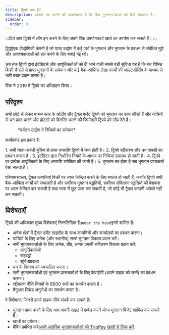 ```yaml
---
title: ट्रिपपे क्या है?
description: आपको यह जानने की आवश्यकता है कि विंक भुगतान/आउट को कैसे संभालता है।
sidebar:
  order: 0
---
```


:::टिप
आप ट्रिपपे में लॉग इन करने के लिए अपने विंक उपयोगकर्ता खाते का उपयोग कर सकते हैं।
:::

[ट्रिपपे](https://pay.wink.travel)एक प्रौद्योगिकी कंपनी है जो यात्रा उद्योग में कई पक्षों के भुगतान और भुगतान के प्रबंधन से संबंधित मुद्दों और आवश्यकताओं को हल करने के लिए बनाई गई थी।

अब तक ट्रिपपे द्वारा इंटीग्रेटर्स और आपूर्तिकर्ताओं को दी जाने वाली सबसे बड़ी सुविधा यह है कि यह विभिन्न बिक्री चैनलों से प्राप्त भुगतानों के समेकन और कई बैक-ऑफिस लेखा कार्यों की आउटसोर्सिंग के माध्यम से भारी बचत प्रदान करता है।

विंक ने 2019 में ट्रिपपे का अधिग्रहण किया।

## परिदृश्य

सभी छोटे से लेकर मध्यम स्तर के ओटीए और ट्रैवल एजेंट ट्रिपपे को भुगतान का काम सौंपते हैं और यात्रियों से धन प्राप्त करने और होटलों को वितरित करने की जिम्मेदारी ट्रिपपे को सौंप देते हैं।

<figure>
  <CloudinaryImage width="700" height="525" resize="scale" quality="best" alt="ट्रिपपे फंड समेकन" src="academy/funds-consolidation" errorImage="noimage_opaque_nyrtl0.png" />

  <figcaption>*पर्यटन उद्योग में निधियों का समेकन*</figcaption>
</figure>


कार्यप्रवाह इस प्रकार है:

<Steps>
  1. सभी यात्रा-संबंधी बुकिंग से प्राप्त धनराशि ट्रिपपे में जमा होती है।
  2. ट्रिपपे रद्दीकरण और धन वापसी का प्रबंधन करता है।
  3. इंटीग्रेटर द्वारा निर्धारित नियमों के आधार पर निधियां उपलब्ध हो जाती हैं।
  4. ट्रिपपे पर प्रत्येक आपूर्तिकर्ता के लिए धनराशि समेकित की जाती है।
  5. भुगतान तब होता है जब भुगतान प्राप्तकर्ता ऐसा चाहता है।
</Steps>


परिणामस्वरूप, ट्रैवल कम्पनियां बिक्री पर ध्यान केन्द्रित करने के लिए स्वतंत्र हो जाती हैं, जबकि ट्रिपपे सभी बैक-ऑफिस कार्यों को संभालती है और सर्वोत्तम भुगतान पद्धतियों, सर्वोत्तम संवितरण पद्धतियों की पेशकश पर ध्यान केन्द्रित कर सकती है तथा मात्रा में छूट प्राप्त कर सकती है, जो कोई भी ट्रैवल कम्पनी अकेले नहीं कर सकती।

## विशेषताएँ

ट्रिपपे की अधिकांश मुख्य विशेषताएं निम्नलिखित हैं`under the hood`इनमें शामिल हैं:

* अनेक क्षेत्रों में ट्रैवल एजेंट लाइसेंस के साथ कम्पनियों और कार्यालयों का प्रबंधन करना।
* यात्रियों के लिए अनेक \[और स्थानीय] सस्ते भुगतान विकल्प प्रदान करें।
* सभी भुगतानकर्ताओं के लिए अनेक, तीव्र, लागत प्रभावी संवितरण विकल्प प्रदान करें:
  * आपूर्तिकर्ताओं
  * सहबद्धों
  * सुविधाप्रदाता
* धन के वितरण को स्वचालित करना।
* सभी भुगतानकर्ताओं एवं भुगतान प्राप्तकर्ताओं के लिए केवाईसी (अपने ग्राहक को जानें) का प्रबंधन करना।
* रद्दीकरण नीति नियमों के 8500 रूपों का समर्थन करता है।
* मैनुअल रिफंड अनुरोधों का समर्थन करता है।

वे विशेषताएं जिनसे हमारे ग्राहक सीधे संपर्क कर सकते हैं:

* भुगतान प्राप्त करने के लिए आप अपनी साइट में एम्बेड करने योग्य भुगतान विजेट शामिल कर सकते हैं।
* खातों का प्रबंधन।
* मैपिंग प्रबंधित करें[अपने आंतरिक भुगतानकर्ताओं को TripPay खातों से लिंक करें](/payment/mapping).

